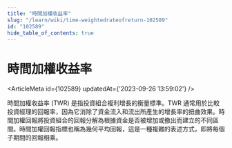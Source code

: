 ```yaml
---
title: "時間加權收益率"
slug: "/learn/wiki/time-weightedrateofreturn-102589"
id: "102589"
hide_table_of_contents: true
---
```



# 時間加權收益率

<ArticleMeta id={102589} updatedAt={'2023-09-26 13:59:02'} />
<div className='border-solid border-b border-t-0 my-4 border-[var(--ifm-color-gray-300)]' />

時間加權收益率 (TWR) 是指投資組合複利增長的衡量標準。TWR 通常用於比較投資經理的回報率，因為它消除了資金流入和流出所產生的增長率的扭曲效果。時間加權回報將投資組合的回報分解為根據資金是否被增加或撤出而建立的不同區間。時間加權回報指標也稱為幾何平均回報，這是一種複雜的表述方式，即將每個子期間的回報相乘。

